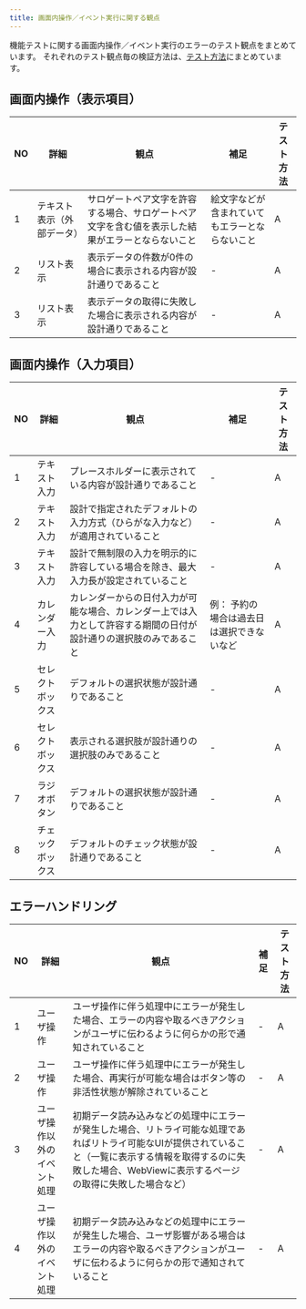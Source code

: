 ```yaml
---
title: 画面内操作／イベント実行に関する観点
---
```


機能テストに関する画面内操作／イベント実行のエラーのテスト観点をまとめています。
それぞれのテスト観点毎の検証方法は、[テスト方法](../function-test.mdx#テスト方法)にまとめています。

## 画面内操作（表示項目）

| NO | 詳細 | 観点 | 補足 | テスト方法 |
| --- | --- | --- | --- | --- |
| 1 | テキスト表示（外部データ） | サロゲートペア文字を許容する場合、サロゲートペア文字を含む値を表示した結果がエラーとならないこと | 絵文字などが含まれていてもエラーとならないこと | A |
| 2 | リスト表示 | 表示データの件数が0件の場合に表示される内容が設計通りであること | - | A |
| 3 | リスト表示 | 表示データの取得に失敗した場合に表示される内容が設計通りであること | - | A |

## 画面内操作（入力項目）

| NO | 詳細 | 観点 | 補足 | テスト方法 |
| --- | --- | --- | --- | --- |
| 1 | テキスト入力 | プレースホルダーに表示されている内容が設計通りであること | - | A |
| 2 | テキスト入力 | 設計で指定されたデフォルトの入力方式（ひらがな入力など）が適用されていること | - | A |
| 3 | テキスト入力 | 設計で無制限の入力を明示的に許容している場合を除き、最大入力長が設定されていること | - | A |
| 4 | カレンダー入力 | カレンダーからの日付入力が可能な場合、カレンダー上では入力として許容する期間の日付が設計通りの選択肢のみであること | 例： 予約の場合は過去日は選択できないなど | A |
| 5 | セレクトボックス | デフォルトの選択状態が設計通りであること | - | A |
| 6 | セレクトボックス | 表示される選択肢が設計通りの選択肢のみであること | - | A |
| 7 | ラジオボタン | デフォルトの選択状態が設計通りであること | - | A |
| 8 | チェックボックス | デフォルトのチェック状態が設計通りであること | - | A |

## エラーハンドリング

| NO | 詳細 | 観点 | 補足 | テスト方法 |
| --- | --- | --- | --- | --- |
| 1 | ユーザ操作 | ユーザ操作に伴う処理中にエラーが発生した場合、エラーの内容や取るべきアクションがユーザに伝わるように何らかの形で通知されていること | - | A |
| 2 | ユーザ操作 | ユーザ操作に伴う処理中にエラーが発生した場合、再実行が可能な場合はボタン等の非活性状態が解除されていること | - | A |
| 3 | ユーザ操作以外のイベント処理 | 初期データ読み込みなどの処理中にエラーが発生した場合、リトライ可能な処理であればリトライ可能なUIが提供されていること（一覧に表示する情報を取得するのに失敗した場合、WebViewに表示するページの取得に失敗した場合など） | - | A |
| 4 | ユーザ操作以外のイベント処理 | 初期データ読み込みなどの処理中にエラーが発生した場合、ユーザ影響がある場合はエラーの内容や取るべきアクションがユーザに伝わるように何らかの形で通知されていること | - | A |
